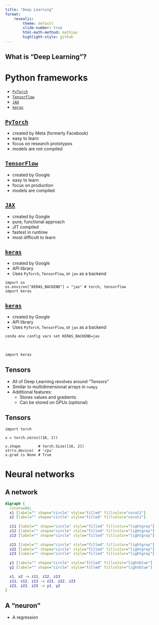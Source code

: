 ```yaml
---
title: "Deep Learning"
format:
    revealjs: 
        theme: default
        slide-number: true
        html-math-method: mathjax
        highlight-style: github
---
```


## What is "Deep Learning"?

# Python frameworks

- [`PyTorch`](https://pytorch.org/)
- [`TensorFlow`](https://www.tensorflow.org/)
- [`JAX`](https://jax.readthedocs.io/en/latest/index.html)
- [`keras`](https://keras.io/)

## [`PyTorch`](https://pytorch.org/)

- created by Meta (formerly Facebook) 
- easy to learn
- focus on research prototypes
- models are not compiled


## [`TensorFlow`](https://www.tensorflow.org/)

- created by Google
- easy to learn
- focus on production
- models are compiled


## [`JAX`](https://jax.readthedocs.io/en/latest/index.html)

- created by Google
- pure, functional approach 
- JIT compiled
- fastest in runtime
- most difficult to learn

## [`keras`](https://keras.io/)

- created by Google
- API library
- Uses `PyTorch`, `TensorFlow`, or `jax` as a backend

```.python
import os
os.environ["KERAS_BACKEND"] = "jax" # torch, tensorflow
import keras
```

## [`keras`](https://keras.io/)

- created by Google
- API library
- Uses `PyTorch`, `TensorFlow`, or `jax` as a backend

```.bash
conda env config vars set KERAS_BACKEND=jax
```

<br>

```.python
import keras
```


## Tensors

- All of Deep Learning revolves around "Tensors"
- Similar to multidimensional arrays in `numpy`
- Additional features:
  - Stores values and gradients
  - Can be stored on GPUs (optional)

## Tensors

```.python
import torch

x = torch.zeros((16, 2))

x.shape        # torch.Size([16, 2])
str(x.device)  # 'cpu'
x.grad is None # True
```

# Neural networks

## A network

```dot
digraph {
  rotate=90;
  x1 [label="" shape="circle" style="filled" fillcolor="coral1"]
  x2 [label="" shape="circle" style="filled" fillcolor="coral1"]
  
  z11 [label="" shape="circle" style="filled" fillcolor="lightgray"]
  z12 [label="" shape="circle" style="filled" fillcolor="lightgray"]
  z13 [label="" shape="circle" style="filled" fillcolor="lightgray"]
  
  z21 [label="" shape="circle" style="filled" fillcolor="lightgray"]
  z22 [label="" shape="circle" style="filled" fillcolor="lightgray"]
  z23 [label="" shape="circle" style="filled" fillcolor="lightgray"]
  
  y1 [label="" shape="circle" style="filled" fillcolor="lightblue"]
  y2 [label="" shape="circle" style="filled" fillcolor="lightblue"]
  
  x1, x2 -> z11, z12, z13
  z11, z12, z13 -> z21, z22, z23
  z21, z22, z23 -> y1, y2
}
```


## A "neuron"

- A regression